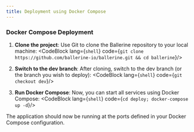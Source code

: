 ```yaml
---
title: Deployment using Docker Compose
---
```




### Docker Compose Deployment

1. **Clone the project**: Use Git to clone the Ballerine repository to your local machine:
<CodeBlock lang={`shell`} code={`git clone https://github.com/ballerine-io/ballerine.git && cd ballerine`}/>

2. **Switch to the dev branch**: After cloning, switch to the dev branch (or the branch you wish to deploy):
<CodeBlock lang={`shell`} code={`git checkout dev`}/>

3. **Run Docker Compose**: Now, you can start all services using Docker Compose:
<CodeBlock lang={`shell`} code={`cd deploy; docker-compose up -d`}/>

The application should now be running at the ports defined in your Docker Compose configuration.